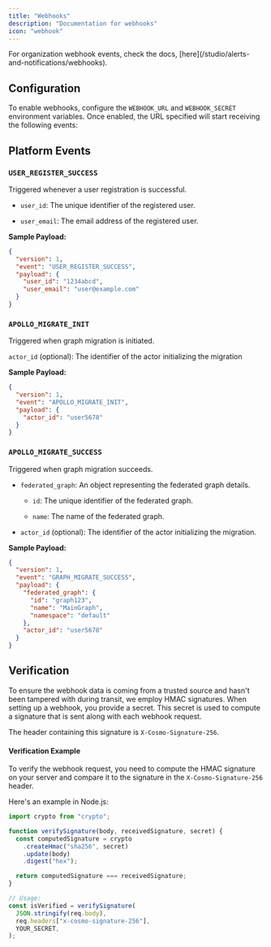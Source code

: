 ```yaml
---
title: "Webhooks"
description: "Documentation for webhooks"
icon: "webhook"
---
```


<Info>
  For organization webhook events, check the docs,
  [here](/studio/alerts-and-notifications/webhooks).
</Info>

## Configuration

To enable webhooks, configure the `WEBHOOK_URL` and `WEBHOOK_SECRET` environment variables. Once enabled, the URL specified will start receiving the following events:

## Platform Events

### `USER_REGISTER_SUCCESS`

Triggered whenever a user registration is successful.

- `user_id`: The unique identifier of the registered user.

- `user_email`: The email address of the registered user.

**Sample Payload:**

```json
{
  "version": 1,
  "event": "USER_REGISTER_SUCCESS",
  "payload": {
    "user_id": "1234abcd",
    "user_email": "user@example.com"
  }
}
```

### `APOLLO_MIGRATE_INIT`

Triggered when graph migration is initiated.

`actor_id` (optional): The identifier of the actor initializing the migration

**Sample Payload:**

```json
{
  "version": 1,
  "event": "APOLLO_MIGRATE_INIT",
  "payload": {
    "actor_id": "user5678"
  }
}
```

### `APOLLO_MIGRATE_SUCCESS`

Triggered when graph migration succeeds.

- `federated_graph`: An object representing the federated graph details.

  - `id`: The unique identifier of the federated graph.

  - `name`: The name of the federated graph.

- `actor_id` (optional): The identifier of the actor initializing the migration.

**Sample Payload:**

```json
{
  "version": 1,
  "event": "GRAPH_MIGRATE_SUCCESS",
  "payload": {
    "federated_graph": {
      "id": "graph123",
      "name": "MainGraph",
      "namespace": "default"
    },
    "actor_id": "user5678"
  }
}
```

## Verification

To ensure the webhook data is coming from a trusted source and hasn't been tampered with during transit, we employ HMAC signatures. When setting up a webhook, you provide a secret. This secret is used to compute a signature that is sent along with each webhook request.

The header containing this signature is `X-Cosmo-Signature-256`.

#### Verification Example

To verify the webhook request, you need to compute the HMAC signature on your server and compare it to the signature in the `X-Cosmo-Signature-256` header.

Here's an example in Node.js:

```js
import crypto from "crypto";

function verifySignature(body, receivedSignature, secret) {
  const computedSignature = crypto
    .createHmac("sha256", secret)
    .update(body)
    .digest("hex");

  return computedSignature === receivedSignature;
}

// Usage:
const isVerified = verifySignature(
  JSON.stringify(req.body),
  req.headers["x-cosmo-signature-256"],
  YOUR_SECRET,
);
```
